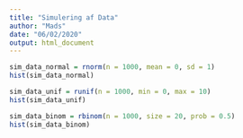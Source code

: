 ```yaml
---
title: "Simulering af Data"
author: "Mads"
date: "06/02/2020"
output: html_document
---
```


```r
sim_data_normal = rnorm(n = 1000, mean = 0, sd = 1)
hist(sim_data_normal)
```

```r
sim_data_unif = runif(n = 1000, min = 0, max = 10)
hist(sim_data_unif)
```

```r
sim_data_binom = rbinom(n = 1000, size = 20, prob = 0.5)
hist(sim_data_binom)
```

